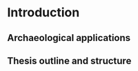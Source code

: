 # Introduction

<!-- dental calculus in context -->


## Archaeological applications

<!-- various archaeological applications of dental calculus -->


## Thesis outline and structure

<!-- brief description of the chapters -->